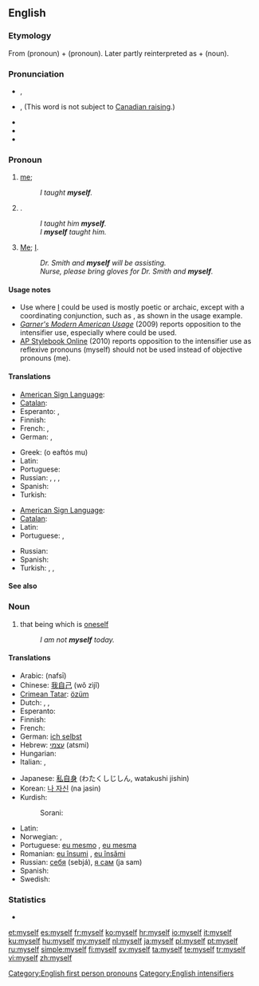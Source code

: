 ==English==

===Etymology===
From {{term|me}} (pronoun) + {{term|self}} (pronoun). Later partly reinterpreted as {{term|my}} + {{term|self}} (noun).

===Pronunciation===
* {{a|UK}} {{IPA|/maɪˈsɛlf/}}, {{SAMPA|/maI"sElf/}}
* {{a|Canada}} {{IPA|/maɪˈsɛɫf/}}, {{SAMPA|/maI"sE5f/}} (This word is not subject to [[w:Canadian raising|Canadian raising]].)
* {{audio|en-us-myself.ogg|Audio (US)}}
* {{rhymes|ɛlf}}
* {{hyphenation|my|self}}

===Pronoun===
{{en-pron|reflexive case of|I}}

# {{reflexive}} [[me]]; {{non-gloss definition|the speaker as the object of a verb or preposition, when the speaker is also the subject}}
#: ''I taught '''myself'''.''
# {{non-gloss definition|Used to indicate that the speaker alone fulfills the predicate}}.
#: ''I taught him '''myself'''.''
#: ''I '''myself''' taught him.''
# {{context|intensifier}} [[me|Me]]; [[I]].
#: ''Dr. Smith and '''myself''' will be assisting.''
#: ''Nurse, please bring gloves for Dr. Smith and '''myself'''.''

====Usage notes====
* Use where [[I]] could be used is mostly poetic or archaic, except with a coordinating conjunction, such as {{term|and}}, as shown in the usage example.
* ''[[w:Garner's Modern American Usage|Garner's Modern American Usage]]'' (2009) reports opposition to the intensifier use, especially where {{term|I}} could be used.
* [http://www.apstylebook.com/ AP Stylebook Online] (2010) reports opposition to the intensifier use as reflexive pronouns (myself) should not be used instead of objective pronouns (me).

====Translations====
{{trans-top|me, reflexive case of ''I''}}
* [[American Sign Language]]: {{tø|ase|1^o-f@Sternum-FingerBack|xs=American Sign Language}}
* [[Catalan]]: {{t-|ca|em}}
* Esperanto: {{t+|eo|mi|xs=Esperanto}}, {{t+|eo|min|xs=Esperanto}}
* Finnish: {{t-|fi|itseni}}
* French: {{t+|fr|me}}, {{t|fr|moi-même}}
* German: {{qualifier|accusative}} {{t+|de|mich}}, {{qualifier|dative}} {{t+|de|mir}}
{{trans-mid}}
* Greek: {{t+|el|ο εαυτός μου}} (o eaftόs mu)
* Latin: {{t|la|egomet}}
* Portuguese: {{t+|pt|me}}
* Russian: {{qualifier|accusative, genitive}} {{t+|ru|себя|tr=sebjá}}, {{qualifier|dative, prepositional}} {{t+|ru|себе|tr=sebé}}, {{qualifier|instrumental}} {{t|ru|собой|tr=sobój}}, {{qualifier|with verbs}} {{t-|ru|-ся|tr=-sja}}
* Spanish: {{t+|es|me}}
* Turkish: {{t|tr|kendim}}
{{trans-bottom}}

{{trans-top|I or me, to indicate that no one else participated}}
* [[American Sign Language]]: {{tø|ase|A@Chest-RadialBack Contact|xs=American Sign Language}}
* [[Catalan]]: {{t-|ca|mateix}}
* Latin: {{t|la|egomet}}
* Portuguese: {{t|pt|eu mesmo|m}},  {{t|pt|eu mesma|f}}
{{trans-mid}}
* Russian: {{t|ru|я сам|tr=ja sam}}
* Spanish: {{t+|es|mismo|alt=(yo) mismo}}
* Turkish: {{t|tr|kendim}},  {{t|tr|tek başıma}},  {{t|tr|şahsen}}
{{trans-bottom}}

====See also====
{{English personal pronouns}}

===Noun===
{{en-noun|ourselves}}

# that being which is [[oneself]]
#: ''I am not '''myself''' today.''

====Translations====
{{trans-top|that being which is oneself}}
* Arabic: {{Arab|[[نفسي]]}} (nafsī)
* Chinese: [[我自己]] (wǒ zìjǐ)
* [[Crimean Tatar]]: [[özüm]]
* Dutch: {{t+|nl|ikzelf}}, {{t+|nl|mijzelf}}, {{t+|nl|mezelf}}
* Esperanto: {{t+|eo|min|xs=Esperanto}}
* Finnish: {{t-|fi|itseni}}
* French: {{t+|fr|moi-même}}
* German: [[ich selbst]]
* Hebrew: [[עצמי]] (atsmi)
* Hungarian: {{t+|hu|magam}}
* Italian: {{t-|it|me stesso|m}}, {{t-|it|me stessa|f}}
{{trans-mid}}
* Japanese: [[私自身]] (わたくしじしん, watakushi jishin)
* Korean: [[나 자신]] (na jasin)
* Kurdish:
*: Sorani: {{t|ku|خۆم|tr=xom|sc=ku-Arab}}
* Latin: {{t|la|egomet}}
* Norwegian: {{t|no|megselv}},  {{t|no|meg selv}}
* Portuguese: [[eu mesmo]] {{m}}, [[eu mesma]] {{f}}
* Romanian: [[eu însumi]] {{m}}, [[eu însămi]] {{f}}
* Russian: [[себя]] (sebjá), [[сам|я сам]] (ja sam)
* Spanish: {{t+|es|mismo|alt=yo mismo}}
* Swedish: {{t|sv|mig själv}}
{{trans-bottom}}

===Statistics===
* {{rank|certain|sent|keep|271|myself|morning|money|door}}

[[Category:English first person pronouns]]
[[Category:English intensifiers]]

[[et:myself]]
[[es:myself]]
[[fr:myself]]
[[ko:myself]]
[[hr:myself]]
[[io:myself]]
[[it:myself]]
[[ku:myself]]
[[hu:myself]]
[[my:myself]]
[[nl:myself]]
[[ja:myself]]
[[pl:myself]]
[[pt:myself]]
[[ru:myself]]
[[simple:myself]]
[[fi:myself]]
[[sv:myself]]
[[ta:myself]]
[[te:myself]]
[[tr:myself]]
[[vi:myself]]
[[zh:myself]]